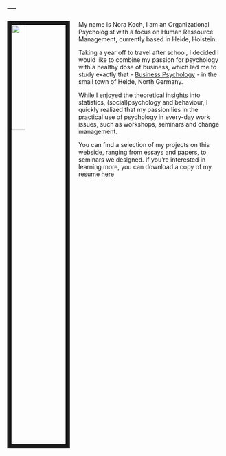 ---
---

<link rel="stylesheet" href="styles.css" type="text/css">

<img src="images/Bewerbungsbild1.jpg" style="width:25%; border:10px solid; margin-right: 20px" align="left">

My name is Nora Koch, I am an Organizational Psychologist with a focus on Human Ressource Management, currently based in Heide, Holstein.

Taking a year off to travel after school, I decided I would like to combine my passion for psychology with a healthy dose of business, which led me to study exactly that - [Business Psychology](https://www.fh-westkueste.de/wipsy/) - in the small town of Heide, North Germany.

While I enjoyed the theoretical insights into statistics, (social)psychology and behaviour, I quickly realized that my passion lies in the practical use of psychology in every-day work issues, such as workshops, seminars and change management.

You can find a selection of my projects on this webside, ranging from essays and papers, to seminars we designed. 
If you're interested in learning more, you can download a copy of my resume [here](Lebenslauf Nora Theresa Koch.pdf)



